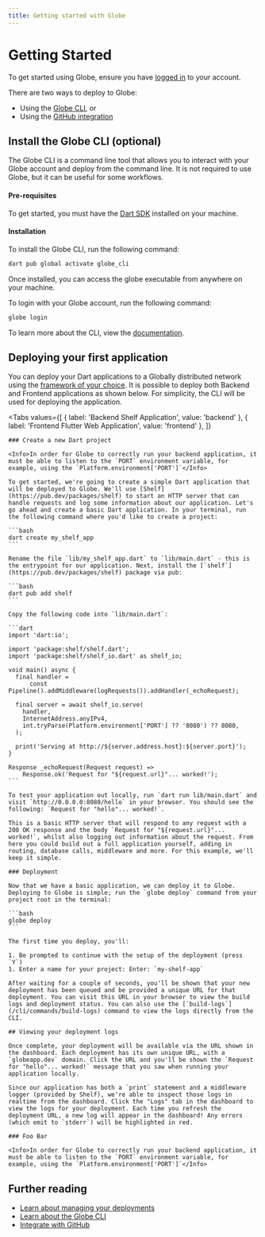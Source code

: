 ```yaml
---
title: Getting started with Globe
---
```


# Getting Started

To get started using Globe, ensure you have [logged in](https://globe.dev/login) to your account.

There are two ways to deploy to Globe:
- Using the [Globe CLI](#install-the-globe-cli-optional), or
- Using the [GitHub integration](/deployments/github-integration)

## Install the Globe CLI (optional)

The Globe CLI is a command line tool that allows you to interact with your Globe account and deploy from the command line. It is not required to use Globe, but it can be useful for some workflows.

#### Pre-requisites

To get started, you must have the [Dart SDK](https://dart.dev/get-dart) installed on your machine.

#### Installation

To install the Globe CLI, run the following command:

```bash
dart pub global activate globe_cli
```

Once installed, you can access the globe executable from anywhere on your machine.

To login with your Globe account, run the following command:

```bash
globe login
```

To learn more about the CLI, view the [documentation](/cli).

## Deploying your first application

You can deploy your Dart applications to a Globally distributed network using the [framework of your choice](/frameworks). It is possible to deploy both Backend and Frontend applications as shown below. For simplicity, the CLI will be used for deploying the application.

<Tabs
  values={[
    { label: 'Backend Shelf Application', value: 'backend' },
    { label: 'Frontend Flutter Web Application', value: 'frontend' },
  ]}
>
  <TabItem value="backend">

    ### Create a new Dart project

    <Info>In order for Globe to correctly run your backend application, it must be able to listen to the `PORT` environment variable, for example, using the `Platform.environment['PORT']`</Info>

    To get started, we're going to create a simple Dart application that will be deployed to Globe. We'll use [Shelf](https://pub.dev/packages/shelf) to start an HTTP server that can handle requests and log some information about our application. Let's go ahead and create a basic Dart application. In your terminal, run the following command where you'd like to create a project:

    ```bash
    dart create my_shelf_app
    ```

    Rename the file `lib/my_shelf_app.dart` to `lib/main.dart` - this is the entrypoint for our application. Next, install the [`shelf`](https://pub.dev/packages/shelf) package via pub:

    ```bash
    dart pub add shelf
    ```

    Copy the following code into `lib/main.dart`:

    ```dart
    import 'dart:io';

    import 'package:shelf/shelf.dart';
    import 'package:shelf/shelf_io.dart' as shelf_io;

    void main() async {
      final handler =
          const Pipeline().addMiddleware(logRequests()).addHandler(_echoRequest);

      final server = await shelf_io.serve(
        handler,
        InternetAddress.anyIPv4,
        int.tryParse(Platform.environment['PORT'] ?? '8080') ?? 8080,
      );

      print('Serving at http://${server.address.host}:${server.port}');
    }

    Response _echoRequest(Request request) =>
        Response.ok('Request for "${request.url}"... worked!');
    ```

    To test your application out locally, run `dart run lib/main.dart` and visit `http://0.0.0.0:8080/hello` in your browser. You should see the following: `Request for "hello"... worked!`.

    This is a basic HTTP server that will respond to any request with a 200 OK response and the body `Request for "${request.url}"... worked!`, whilst also logging out information about the request. From here you could build out a full application yourself, adding in routing, database calls, middleware and more. For this example, we'll keep it simple.

    ### Deployment

    Now that we have a basic application, we can deploy it to Globe. Deploying to Globe is simple; run the `globe deploy` command from your project root in the terminal:

    ```bash
    globe deploy
    ```

    The first time you deploy, you'll:

    1. Be prompted to continue with the setup of the deployment (press `Y`)
    1. Enter a name for your project: Enter: `my-shelf-app`

    After waiting for a couple of seconds, you'll be shown that your new deployment has been queued and be provided a unique URL for that deployment. You can visit this URL in your browser to view the build logs and deployment status. You can also use the [`build-logs`](/cli/commands/build-logs) command to view the logs directly from the CLI.

    ## Viewing your deployment logs

    Once complete, your deployment will be available via the URL shown in the dashboard. Each deployment has its own unique URL, with a `globeapp.dev` domain. Click the URL and you'll be shown the `Request for "hello"... worked!` message that you saw when running your application locally.

    Since our application has both a `print` statement and a middleware logger (provided by Shelf), we're able to inspect those logs in realtime from the dashboard. Click the "Logs" tab in the dashboard to view the logs for your deployment. Each time you refresh the deployment URL, a new log will appear in the dashboard! Any errors (which emit to `stderr`) will be highlighted in red.
  </TabItem>

  <TabItem value="frontend">

    ### Foo Bar

    <Info>In order for Globe to correctly run your backend application, it must be able to listen to the `PORT` environment variable, for example, using the `Platform.environment['PORT']`</Info>
  </TabItem>
</Tabs>


## Further reading

- [Learn about managing your deployments](/deployments)
- [Learn about the Globe CLI](/cli)
- [Integrate with GitHub](/deployments/github-integration)
